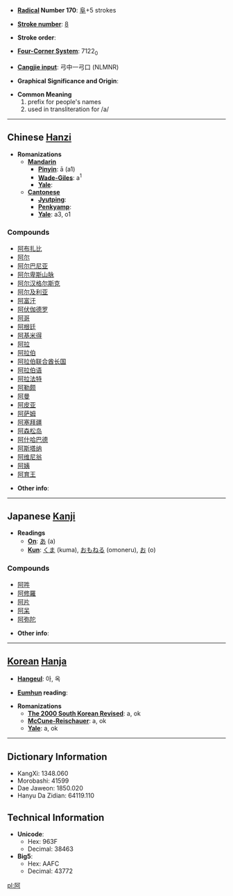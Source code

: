 * '''[[Wiktionary:Chinese radical index| Radical]] Number 170''': [[Wiktionary:Chinese radical index 阜|阜]]+5 strokes

* '''[[Wiktionary:Chinese total strokes index|Stroke number]]''': [[Wiktionary:Chinese total strokes index 8|8]]

* '''Stroke order''': 

* '''[[Wiktionary:Chinese four corner index|Four-Corner System]]''': 7122<sub>0</sub>

* '''[[Wiktionary:Chinese Cangjie index|Cangjie input]]''': 弓中一弓口 (NLMNR)

* '''Graphical Significance and Origin''': 

* '''Common Meaning'''
*#prefix for people's names
*# used in transliteration for /a/

----

== Chinese [[Hanzi]] ==

* '''Romanizations'''
** '''[[Mandarin]]'''
*** '''[[Pinyin]]''': ā (a1)
*** '''[[Wade-Giles]]''': a<sup>1</sup>
*** '''[[Yale]]''': 
** '''[[Cantonese]]'''
*** '''[[Jyutping]]''':
*** '''[[Penkyamp]]''': 
*** '''[[Yale]]''': a3, o1

===Compounds===
*[[阿布扎比]]
*[[阿尔]]
*[[阿尔巴尼亚]]
*[[阿尔卑斯山脉]]
*[[阿尔汉格尔斯克]]
*[[阿尔及利亚]]
*[[阿富汗]]
*[[阿伏伽德罗]]
*[[阿哥]]
*[[阿根廷]]
*[[阿基米得]]
*[[阿拉]]
*[[阿拉伯]]
*[[阿拉伯联合酋长国]]
*[[阿拉伯语]]
*[[阿拉法特]]
*[[阿勒颇]]
*[[阿曼]]
*[[阿皮亚]]
*[[阿萨姆]]
*[[阿塞拜疆]]
*[[阿森松岛]]
*[[阿什哈巴德]]
*[[阿斯塔纳]]
*[[阿维尼翁]]
*[[阿姨]]
*[[阿育王]]

* '''Other info''': 

----

== Japanese [[Kanji]] ==

* '''Readings'''
** '''[[On]]''': [[あ]] (a)
** '''[[Kun]]''': [[くま]] (kuma), [[おもねる]] (omoneru), [[お]] (o)

===Compounds===
*[[阿吽]]
*[[阿修羅]]
*[[阿片]]
*[[阿呆]]
*[[阿弥陀]]

* '''Other info''':  

----

== [[Korean]] [[Hanja]] ==

* '''[[Hangeul]]''': 아, 옥

* '''[[Eumhun]] reading''': 

* '''Romanizations'''
** '''[[The 2000 South Korean Revised Romanization|The 2000 South Korean Revised]]''': a, ok
** '''[[McCune-Reischauer]]''': a, ok
** '''[[Yale]]''': a, ok

----

== Dictionary Information ==

* KangXi: 1348.060
* Morobashi: 41599
* Dae Jaweon: 1850.020
* Hanyu Da Zidian: 64119.110

== Technical Information ==

* '''Unicode''':
** Hex: 963F
** Decimal: 38463
* '''Big5''':
** Hex: AAFC
** Decimal: 43772

[[pl:阿]]
